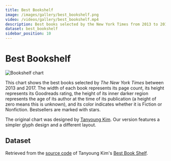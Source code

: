 ```yaml
---
title: Best Bookshelf
image: /images/gallery/best_bookshelf.png
video: /videos/gallery/best_bookshelf.mp4
description: Best books selected by the New York Times from 2013 to 2017
dataset: best_bookshelf
sidebar_position: 10
---
```


# Best Bookshelf


![Bookshelf chart](/images/gallery/best_bookshelf.png)

This chart shows the best books selected by *The New York Times* between 2013 and 2017.
The width of each book represents its page count, its height represents its Goodreads rating, the height of its inner darker region represents the age of its author at the time of its publication (a height of zero means this is unknown), and its color indicates whether it is Fiction or Nonfiction. Bestsellers are marked with stars.

<Player url="/videos/gallery/best_bookshelf.mp4"/>

The original chart was designed by [Tanyoung Kim](http://tany.kim/best-bookshelf/).
Our version features a simpler glyph design and a different layout.

## Dataset

Retrieved from the [source code](https://github.com/tanykim/best-bookshelf) of Tanyoung Kim's [Best Book Shelf](http://tany.kim/best-bookshelf/).

